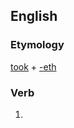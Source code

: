 ==English==

===Etymology===
[[took]] + [[-eth]]

===Verb===
{{infl|en|verb form}}

# {{archaic third-person singular of|took}}